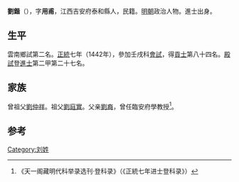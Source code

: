 {{Otheruses|other=名为刘锴的其他人物|刘锴}}

'''劉鍇'''（{{bd|1416年||？}}），字'''用甫'''，江西吉安府泰和縣人，民籍。[[明朝|明朝]]政治人物。進士出身。

== 生平 ==
雲南鄉試第二名。[[正统_(年号)|正統]]七年（1442年），參加壬戌科[[會試|會試]]，得[[貢士|貢士]]第八十四名。[[殿試|殿試]]登[[進士|進士]]第二甲第二十七名。

== 家族 ==
曾祖父[[劉仲祥|劉仲祥]]。祖父[[劉庭實|劉庭實]]。父亲[[劉裔|劉裔]]，曾任臨安府學教授<ref>《天一阁藏明代科举录选刊·登科录》（《正統七年进士登科录》）</ref>。

==参考==
{{reflist}}

{{正統七年壬戌科殿試金榜}}

{{Authority control}}

{{DEFAULTSORT:}}
[[Category:刘姓|Category:刘姓]]


{{明朝人物小作品}}
